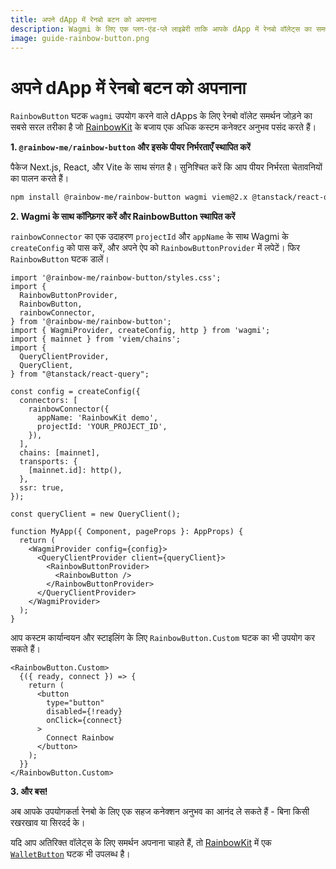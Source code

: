 ```yaml
---
title: अपने dApp में रेनबो बटन को अपनाना
description: Wagmi के लिए एक प्लग-एंड-प्ले लाइब्रेरी ताकि आपके dApp में रेनबो वॉलेट्स का समर्थन किया जा सके
image: guide-rainbow-button.png
---
```


# अपने dApp में रेनबो बटन को अपनाना

`RainbowButton` घटक `wagmi` उपयोग करने वाले dApps के लिए रेनबो वॉलेट समर्थन जोड़ने का सबसे सरल तरीका है जो [RainbowKit](https://www.rainbowkit.com/docs/installation) के बजाय एक अधिक कस्टम कनेक्टर अनुभव पसंद करते हैं।

**1. `@rainbow-me/rainbow-button` और इसके पीयर निर्भरताएँ स्थापित करें**

पैकेज Next.js, React, और Vite के साथ संगत है। सुनिश्चित करें कि आप पीयर निर्भरता चेतावनियों का पालन करते हैं।

```bash
npm install @rainbow-me/rainbow-button wagmi viem@2.x @tanstack/react-query
```

**2. Wagmi के साथ कॉन्फ़िगर करें और RainbowButton स्थापित करें**

`rainbowConnector` का एक उदाहरण `projectId` और `appName` के साथ Wagmi के `createConfig` को पास करें, और अपने ऐप को `RainbowButtonProvider` में लपेटें। फिर `RainbowButton` घटक डालें।

```tsx
import '@rainbow-me/rainbow-button/styles.css';
import {
  RainbowButtonProvider,
  RainbowButton,
  rainbowConnector,
} from '@rainbow-me/rainbow-button';
import { WagmiProvider, createConfig, http } from 'wagmi';
import { mainnet } from 'viem/chains';
import {
  QueryClientProvider,
  QueryClient,
} from "@tanstack/react-query";

const config = createConfig({
  connectors: [
    rainbowConnector({
      appName: 'RainbowKit demo',
      projectId: 'YOUR_PROJECT_ID',
    }),
  ],
  chains: [mainnet],
  transports: {
    [mainnet.id]: http(),
  },
  ssr: true,
});

const queryClient = new QueryClient();

function MyApp({ Component, pageProps }: AppProps) {
  return (
    <WagmiProvider config={config}>
      <QueryClientProvider client={queryClient}>
        <RainbowButtonProvider>
          <RainbowButton />
        </RainbowButtonProvider>
      </QueryClientProvider>
    </WagmiProvider>
  );
}
```

आप कस्टम कार्यान्वयन और स्टाइलिंग के लिए `RainbowButton.Custom` घटक का भी उपयोग कर सकते हैं।

```tsx
<RainbowButton.Custom>
  {({ ready, connect }) => {
    return (
      <button
        type="button"
        disabled={!ready}
        onClick={connect}
      >
        Connect Rainbow
      </button>
    );
  }}
</RainbowButton.Custom>
```

**3. और बस!**

अब आपके उपयोगकर्ता रेनबो के लिए एक सहज कनेक्शन अनुभव का आनंद ले सकते हैं - बिना किसी रखरखाव या सिरदर्द के।

यदि आप अतिरिक्त वॉलेट्स के लिए समर्थन अपनाना चाहते हैं, तो [RainbowKit](https://www.rainbowkit.com/docs/installation) में एक [`WalletButton`](https://www.rainbowkit.com/docs/wallet-button) घटक भी उपलब्ध है।
